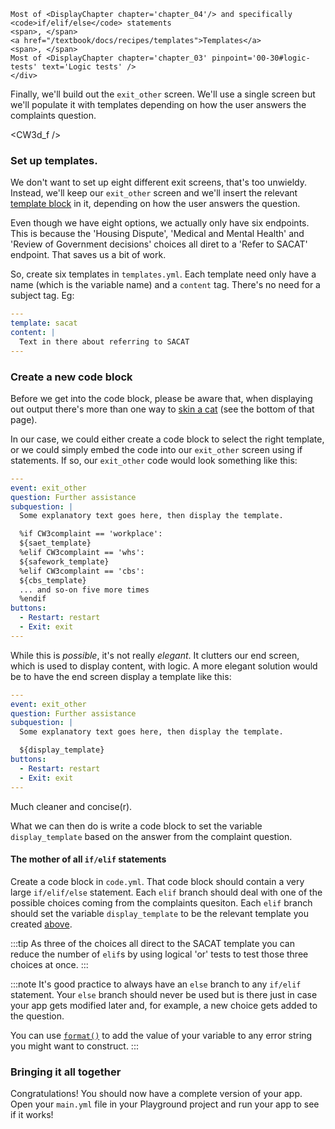 
    Most of <DisplayChapter chapter='chapter_04'/> and specifically
    <code>if/elif/else</code> statements
    <span>, </span>
    <a href="/textbook/docs/recipes/templates">Templates</a>
    <span>, </span>
    Most of <DisplayChapter chapter='chapter_03' pinpoint='00-30#logic-tests' text='Logic tests' />
    </div>

Finally, we'll build out the `exit_other` screen.  We'll use a single 
screen but we'll populate it with templates depending on how the user
answers the complaints question.

<CW3d_f />

### Set up templates.
We don't want to set up eight different exit screens, that's too unwieldy. Instead, we'll
keep our `exit_other` screen and we'll insert the relevant
[template block](https://docassemble.org/docs/initial.html#template) in it, depending
on how the user answers the question.

Even though we have eight options, we actually only have six endpoints.  This is because the
'Housing Dispute', 'Medical and Mental Health' and 'Review of Government decisions' choices all
diret to a 'Refer to SACAT' endpoint.  That saves us a bit of work.

So, create six templates in `templates.yml`.  Each template need only have a name (which is the variable name)
and a `content` tag. There's no need for a subject tag.  Eg:
```yml
---
template: sacat
content: |
  Text in there about referring to SACAT
---
```
### Create a new code block
Before we get into the code block, please be aware that, when displaying out output there's
more than one way to [skin a cat](/docs/coding_exercises/coding_workshop_2) (see the bottom of that page).

In our case, we could either create a code block to select the right template, or we could
simply embed the code into our `exit_other` screen using <DisplayGlossaryItem item='mako' upper/>
if statements.  If so, our `exit_other` code would look something like this:
```yml
---
event: exit_other
question: Further assistance
subquestion: |
  Some explanatory text goes here, then display the template.

  %if CW3complaint == 'workplace':
  ${saet_template}
  %elif CW3complaint == 'whs':
  ${safework_template}
  %elif CW3complaint == 'cbs':
  ${cbs_template}
  ... and so-on five more times
  %endif
buttons:
  - Restart: restart
  - Exit: exit
---
```
While this is *possible*, it's not really *elegant*.  It clutters our end screen, which is 
used to display content, with logic.  A more elegant solution would be to have the end
screen display a template like this:
```yml
---
event: exit_other
question: Further assistance
subquestion: |
  Some explanatory text goes here, then display the template.

  ${display_template}
buttons:
  - Restart: restart
  - Exit: exit
---
```
Much cleaner and concise(r).

What we can then do is write a code block to set the variable `display_template` based 
on the answer from the complaint question.

#### The mother of all `if/elif` statements
Create a code block in `code.yml`.  That code block should contain a very large `if/elif/else`
statement. Each `elif` branch should deal with one of the possible choices coming from the
complaints quesiton.  Each `elif` branch should set the variable `display_template` to be
the relevant template you created [above](#set-up-templates).

:::tip
As three of the choices all direct to the SACAT template you can reduce the number of 
`elif`s by using logical 'or' tests to test those three choices at once.
:::

:::note
It's good practice to always have an `else` branch to any `if/elif` statement.  Your `else`
branch should never be used but is there just in case your app gets modified later and, 
for example, a new choice gets added to the question. 

You can use [`format()`](/docs/textbook/chapter_03/00-20#using-format) to add the value
of your variable to any error string you might want to construct.
:::

### Bringing it all together
Congratulations! You should now have a complete version of your app.  Open your `main.yml` file in your
Playground project and run your app to see if it works!